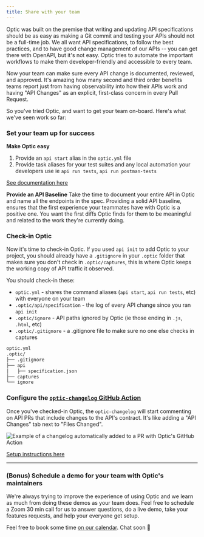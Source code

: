 ```yaml
---
title: Share with your team
---
```


Optic was built on the premise that writing and updating API specifications should be as easy as making a Git commit and testing your APIs should not be a full-time job. We all want API specifications, to follow the best practices, and to have good change management of our APIs -- you can get there with OpenAPI, but it's not easy. Optic tries to automate the important workflows to make them developer-friendly and accessible to every team.

Now your team can make sure every API change is documented, reviewed, and approved. It's amazing how many second and third order benefits teams report just from having observability into how their APIs work and having "API Changes" as an explicit, first-class concern in every Pull Request.

So you've tried Optic, and want to get your team on-board. Here's what we've seen work so far:

### Set your team up for success

**Make Optic easy**
1. Provide an `api start` alias in the `optic.yml` file
2. Provide task aliases for your test suites and any local automation your developers use ie `api run tests`, `api run postman-tests`

[See documentation here](/docs/)

**Provide an API Baseline**
Take the time to document your entire API in Optic and name all the endpoints in the spec. Providing a solid API baseline, ensures that the first experience your teammates have with Optic is a positive one. You want the first diffs Optic finds for them to be meaningful and related to the work they're currently doing.

### Check-in Optic

Now it's time to check-in Optic. If you used `api init` to add Optic to your project, you should already have a `.gitignore` in your `.optic` folder that makes sure you don't check in `.optic/captures`, this is where Optic keeps the working copy of API traffic it observed.

You should check-in these:
- `optic.yml` - shares the command aliases (`api start`, `api run tests`, etc) with everyone on your team
- `.optic/api/specification` - the log of every API change since you ran `api init`
- `.optic/ignore` - API paths ignored by Optic (ie those ending in `.js`, `.html`, etc)
- `.optic/.gitignore` - a .gitignore file to make sure no one else checks in captures

```bash
optic.yml
.optic/
├── .gitignore
├── api
│   ├── specification.json
├── captures
└── ignore
```

### Configure the [`optic-changelog` GitHub Action](https://github.com/opticdev/optic-changelog)

Once you've checked-in Optic, the `optic-changelog` will start commenting on API PRs that include changes to the API's contract. It's like adding a "API Changes" tab next to "Files Changed".


<Paper elevation={2}>

  <img src={GhaExample} alt="Example of a changelog automatically added to a PR with Optic's GitHub Action" />

</Paper>

[Setup instructions here](/docs/apiops/pull-requests)

---

### (Bonus) Schedule a demo for your team with Optic's maintainers

We're always trying to improve the experience of using Optic and we learn as much from doing these demos as your team does. Feel free to schedule a Zoom 30 min call for us to answer questions, do a live demo, take your features requests, and help your everyone get setup.

Feel free to book some time [on our calendar](https://calendly.com/opticlabs/optic-demo-with-the-maintainers). Chat soon 👋

